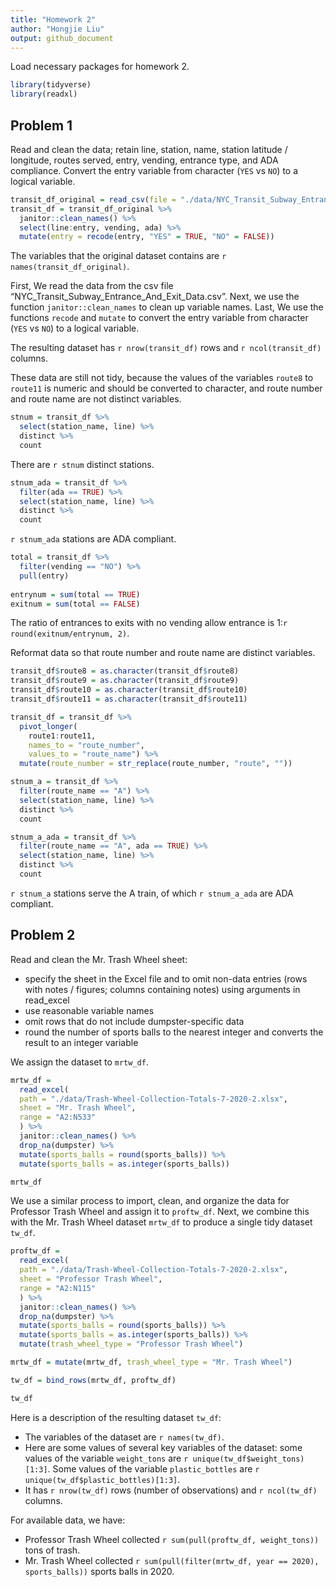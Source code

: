 ```yaml
---
title: "Homework 2"
author: "Hongjie Liu"
output: github_document
---
```



Load necessary packages for homework 2.

```r
library(tidyverse)
library(readxl)
```


## Problem 1

Read and clean the data; retain line, station, name, station latitude / longitude, routes served, entry, vending, entrance type, and ADA compliance. Convert the entry variable from character (`YES` vs `NO`) to a logical variable.

```r
transit_df_original = read_csv(file = "./data/NYC_Transit_Subway_Entrance_And_Exit_Data.csv")
transit_df = transit_df_original %>% 
  janitor::clean_names() %>% 
  select(line:entry, vending, ada) %>% 
  mutate(entry = recode(entry, "YES" = TRUE, "NO" = FALSE))
```

The variables that the original dataset contains are ``r names(transit_df_original)``.

First, We read the data from the csv file "NYC_Transit_Subway_Entrance_And_Exit_Data.csv". Next, we use the function `janitor::clean_names` to clean up variable names. Last, We use the functions `recode` and `mutate` to convert the entry variable from character (`YES` vs `NO`) to a logical variable.

The resulting dataset has `r nrow(transit_df)` rows and `r ncol(transit_df)` columns.

These data are still not tidy, because the values of the variables `route8` to `route11` is numeric and should be converted to character, and route number and route name are not distinct variables.

```r
stnum = transit_df %>% 
  select(station_name, line) %>% 
  distinct %>% 
  count
```

There are `r stnum` distinct stations.

```r
stnum_ada = transit_df %>% 
  filter(ada == TRUE) %>% 
  select(station_name, line) %>% 
  distinct %>% 
  count
```

`r stnum_ada` stations are ADA compliant.

```r
total = transit_df %>% 
  filter(vending == "NO") %>% 
  pull(entry)
  
entrynum = sum(total == TRUE)
exitnum = sum(total == FALSE)
```

The ratio of entrances to exits with no vending allow entrance is 1:`r round(exitnum/entrynum, 2)`.

Reformat data so that route number and route name are distinct variables.

```r
transit_df$route8 = as.character(transit_df$route8)
transit_df$route9 = as.character(transit_df$route9)
transit_df$route10 = as.character(transit_df$route10)
transit_df$route11 = as.character(transit_df$route11)

transit_df = transit_df %>% 
  pivot_longer(
    route1:route11,
    names_to = "route_number",
    values_to = "route_name") %>% 
  mutate(route_number = str_replace(route_number, "route", ""))
```

```r
stnum_a = transit_df %>% 
  filter(route_name == "A") %>% 
  select(station_name, line) %>% 
  distinct %>% 
  count

stnum_a_ada = transit_df %>% 
  filter(route_name == "A", ada == TRUE) %>% 
  select(station_name, line) %>% 
  distinct %>% 
  count
```

`r stnum_a` stations serve the A train, of which `r stnum_a_ada` are ADA compliant.


## Problem 2

Read and clean the Mr. Trash Wheel sheet:

* specify the sheet in the Excel file and to omit non-data entries (rows with notes / figures; columns containing notes) using arguments in read_excel
* use reasonable variable names
* omit rows that do not include dumpster-specific data
* round the number of sports balls to the nearest integer and converts the result to an integer variable

We assign the dataset to `mrtw_df`.

```r
mrtw_df = 
  read_excel(
  path = "./data/Trash-Wheel-Collection-Totals-7-2020-2.xlsx",
  sheet = "Mr. Trash Wheel",
  range = "A2:N533"
  ) %>% 
  janitor::clean_names() %>% 
  drop_na(dumpster) %>% 
  mutate(sports_balls = round(sports_balls)) %>% 
  mutate(sports_balls = as.integer(sports_balls))

mrtw_df
```

We use a similar process to import, clean, and organize the data for Professor Trash Wheel and assign it to `proftw_df`. Next, we combine this with the Mr. Trash Wheel dataset `mrtw_df` to produce a single tidy dataset `tw_df`.

```r
proftw_df = 
  read_excel(
  path = "./data/Trash-Wheel-Collection-Totals-7-2020-2.xlsx",
  sheet = "Professor Trash Wheel",
  range = "A2:N115"
  ) %>% 
  janitor::clean_names() %>% 
  drop_na(dumpster) %>% 
  mutate(sports_balls = round(sports_balls)) %>% 
  mutate(sports_balls = as.integer(sports_balls)) %>% 
  mutate(trash_wheel_type = "Professor Trash Wheel")

mrtw_df = mutate(mrtw_df, trash_wheel_type = "Mr. Trash Wheel")

tw_df = bind_rows(mrtw_df, proftw_df)

tw_df
```

Here is a description of the resulting dataset `tw_df`:

* The variables of the dataset are ``r names(tw_df)``.
* Here are some values of several key variables of the dataset: some values of the variable `weight_tons` are ``r unique(tw_df$weight_tons)[1:3]``. Some values of the variable `plastic_bottles` are ``r unique(tw_df$plastic_bottles)[1:3]``.
* It has `r nrow(tw_df)` rows (number of observations) and `r ncol(tw_df)` columns.

For available data, we have:

* Professor Trash Wheel collected `r sum(pull(proftw_df, weight_tons))` tons of trash.
* Mr. Trash Wheel collected `r sum(pull(filter(mrtw_df, year == 2020), sports_balls))` sports balls in 2020.
